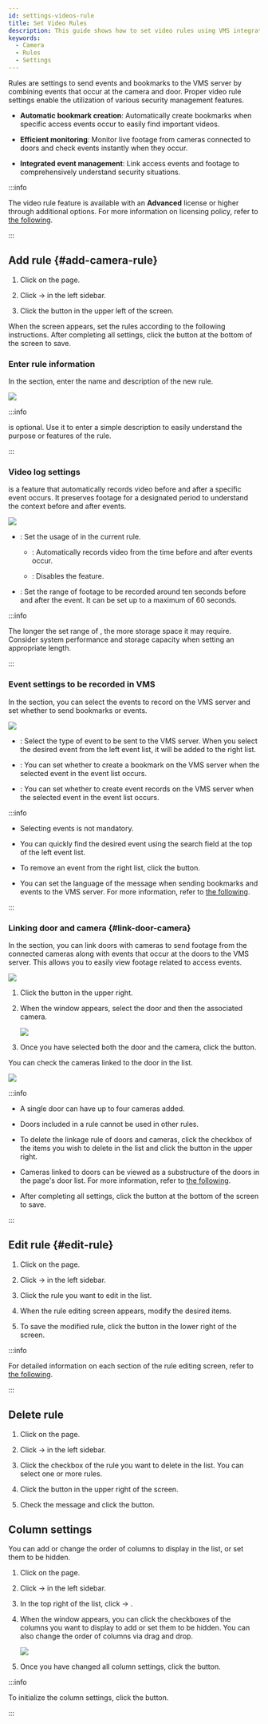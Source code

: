 ```yaml
---
id: settings-videos-rule
title: Set Video Rules
description: This guide shows how to set video rules using VMS integrated with BioStar X.
keywords:
  - Camera
  - Rules
  - Settings
---
```


Rules are settings to send events and bookmarks to the VMS server by combining events that occur at the camera and door. Proper video rule settings enable the utilization of various security management features.

* **Automatic bookmark creation**: Automatically create bookmarks when specific access events occur to easily find important videos.

* **Efficient monitoring**: Monitor live footage from cameras connected to doors and check events instantly when they occur.

* **Integrated event management**: Link access events and footage to comprehensively understand security situations.

:::info

The video rule feature is available with an **Advanced** license or higher through additional options. For more information on licensing policy, refer to [the following](licensing#features-add-ons).

:::

## Add rule {#add-camera-rule}

1. Click <Cmd sid='shell.header.setting' /> on the <Cmd sid='shell.header.launcher' /> page.

2. Click <Cmd sid='setting.menu.video.root' /> → <Cmd sid='setting.menu.video.video' /> in the left sidebar.

3. Click the <Cmd sid='video.addRule.button' product='2' /> button in the upper left of the screen.

When the <Cmd sid='video.rule.addRule.title' product='2' /> screen appears, set the rules according to the following instructions. After completing all settings, click the <Cmd sid='button.apply' product='2' /> button at the bottom of the screen to save.

### Enter rule information

In the <Cmd sid='video.rule.detail.information.title' product='2' /> section, enter the name and description of the new rule.

<Image src='/img/biostarx-settings-video-add-rule-info.png' />

:::info

<Cmd sid='video.rule.detail.description' product='2' /> is optional. Use it to enter a simple description to easily understand the purpose or features of the rule.

:::

### Video log settings

<Cmd sid='video.addRule.label.videoLog' product='2' /> is a feature that automatically records video before and after a specific event occurs. It preserves footage for a designated period to understand the context before and after events.

<Image src='/img/biostarx-settings-video-add-rule-video-log.png' />

* <Cmd sid='video.addRule.label.videoLog' product='2' />: Set the usage of <Cmd sid='video.addRule.label.videoLog' product='2' className='normal' /> in the current rule.

  * <Cmd sid='video.addRule.label.enabled' product='2' />: Automatically records video from the time before and after events occur.

  * <Cmd sid='video.addRule.label.disabled' product='2' />: Disables the <Cmd sid='video.addRule.label.videoLog' product='2' className='normal' /> feature.

* <Cmd sid='video.addRule.label.videoLogLength' product='2' />: Set the range of footage to be recorded around ten seconds before and after the event. It can be set up to a maximum of 60 seconds.

:::info

The longer the set range of <Cmd sid='video.addRule.label.videoLogLength' product='2' />, the more storage space it may require. Consider system performance and storage capacity when setting an appropriate length.

:::

### Event settings to be recorded in VMS

In the <Cmd sid='video.rule.detail.event.title' product='2' /> section, you can select the events to record on the VMS server and set whether to send bookmarks or events.

<Image src='/img/biostarx-settings-video-add-rule-event.png' />

* <Cmd sid='video.rule.detail.event.itemName' product='2' />: Select the type of event to be sent to the VMS server. When you select the desired event from the left event list, it will be added to the right list.

* <Cmd sid='video.rule.detail.vmsBookmark.itemName' product='2' />: You can set whether to create a bookmark on the VMS server when the selected event in the event list occurs.

* <Cmd sid='video.rule.detail.vmsEvent.itemName' product='2' />: You can set whether to create event records on the VMS server when the selected event in the event list occurs.

:::info

* Selecting events is not mandatory.

* You can quickly find the desired event using the search field at the top of the left event list.

* To remove an event from the right list, click the <IcTrash2 /> button.

* You can set the language of the message when sending bookmarks and events to the VMS server. For more information, refer to [the following](settings-video-integration#vms-event-bookmark).

::: 

### Linking door and camera {#link-door-camera}

In the <Cmd sid='video.rule.detail.doorCameraLinkage.title' product='2' /> section, you can link doors with cameras to send footage from the connected cameras along with events that occur at the doors to the VMS server. This allows you to easily view footage related to access events.

<Image src='/img/biostarx-settings-video-add-rule-connect-door.png' />

1. Click the <Cmd sid='button.addplus' product='2' /> button in the upper right.

2. When the <Cmd sid='video.rule.detail.doorCameraLinkage.popup.title' product='2' /> window appears, select the door and then the associated camera.

   <Image src='/img/biostarx-settings-video-add-rule-connect-door-add.png' />

3. Once you have selected both the door and the camera, click the <Cmd sid='button.add' product='2' /> button.

You can check the cameras linked to the door in the list.

<Image src='/img/biostarx-settings-video-add-rule-connect-door-complete.png' />

:::info

* A single door can have up to four cameras added.

* Doors included in a rule cannot be used in other rules.

* To delete the linkage rule of doors and cameras, click the checkbox of the items you wish to delete in the list and click the <IcTrash2 /> <Cmd sid='button.delete' product='2' /> button in the upper right.

* Cameras linked to doors can be viewed as a substructure of the doors in the <Cmd sid='shell.header.arena' /> page's door list. For more information, refer to [the following](check-door-status#door-tree-structure).

* After completing all settings, click the <Cmd sid='button.apply' product='2' /> button at the bottom of the screen to save.

:::

## Edit rule {#edit-rule}

1. Click <Cmd sid='shell.header.setting' /> on the <Cmd sid='shell.header.launcher' /> page.

2. Click <Cmd sid='setting.menu.video.root' /> → <Cmd sid='setting.menu.video.video' /> in the left sidebar.

3. Click the rule you want to edit in the <Cmd sid='video.header.all.rules' product='2' /> list.

4. When the rule editing screen appears, modify the desired items.

5. To save the modified rule, click the <Cmd sid='button.apply' product='2' /> button in the lower right of the screen.

:::info

For detailed information on each section of the rule editing screen, refer to [the following](#add-camera-rule).

:::

## Delete rule

1. Click <Cmd sid='shell.header.setting' /> on the <Cmd sid='shell.header.launcher' /> page.

2. Click <Cmd sid='setting.menu.video.root' /> → <Cmd sid='setting.menu.video.video' /> in the left sidebar.

3. Click the checkbox of the rule you want to delete in the <Cmd sid='video.header.all.rules' product='2' /> list. You can select one or more rules.

4. Click the <IcTrash2 /> <Cmd sid='video.rule.delete' product='2' /> button in the upper right of the screen.

5. Check the message and click the <Cmd sid='button.yes' product='2' /> button.

## Column settings

You can add or change the order of columns to display in the list, or set them to be hidden.

1. Click <Cmd sid='shell.header.setting' /> on the <Cmd sid='shell.header.launcher' /> page.

2. Click <Cmd sid='setting.menu.video.root' /> → <Cmd sid='setting.menu.video.video' /> in the left sidebar.

3. In the top right of the <Cmd sid='video.header.all.rules' product='2' /> list, click <IcMoreW /> → <Cmd sid='columnSetting.dialog.header' product='2' />.

4. When the <Cmd sid='columnSetting.dialog.header' product='2' /> window appears, you can click the checkboxes of the columns you want to display to add or set them to be hidden. You can also change the order of columns via drag and drop.

   <Image src='/img/biostarx-settings-video-column-layout.png' />

5. Once you have changed all column settings, click the <Cmd sid='button.ok' product='2' /> button.

:::info

To initialize the column settings, click the <Cmd sid='columnSetting.button.defaultColumn' product='2' /> button.

:::
